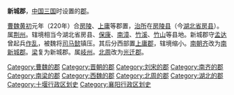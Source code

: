 '''新城郡'''，[[中国|中国]][[三国|三国]]时设置的[[郡|郡]]。

[[曹魏|曹魏]][[黄初|黄初]]元年（220年）合[[房陵郡|房陵]]、[[上庸郡|上庸]]等郡置，[[治所|治所]]在[[房陵县|房陵县]]（今[[湖北省|湖北省]][[房县|房县]]）。属[[荆州_(古代)|荆州]]。辖境相当今湖北省房县、[[保康县|保康]]、[[南漳县|南漳]]、[[竹溪县|竹溪]]、[[竹山县|竹山]]等县地。新城郡守[[孟达|孟达]]曾起兵[[孟达之乱|作乱]]，被魏将[[司马懿|司马懿]]镇压。其后分西部置[[上庸郡|上庸郡]]，辖境缩小。[[南齐|南朝齐]]改为[[南新城郡|南新城郡]]。[[梁_(南朝)|梁]]复为新城郡。属[[岐州|岐州]]。[[北周|北周]]改为[[光迁郡|光迁郡]]。

{{西晉行政區劃|nocat}}
{{南朝行政區劃|nocat}}
{{湖北行政区划小作品}}
{{DEFAULTSORT:X}}
[[Category:曹魏的郡|Category:曹魏的郡]]
[[Category:晋朝的郡|Category:晋朝的郡]]
[[Category:刘宋的郡|Category:刘宋的郡]]
[[Category:南齐的郡|Category:南齐的郡]]
[[Category:南梁的郡|Category:南梁的郡]]
[[Category:西魏的郡|Category:西魏的郡]]
[[Category:北周的郡|Category:北周的郡]]
[[Category:湖北的郡|Category:湖北的郡]]
[[Category:十堰行政区划史|Category:十堰行政区划史]]
[[Category:襄阳行政区划史|Category:襄阳行政区划史]]